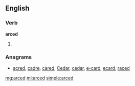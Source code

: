 ==English==

===Verb===
'''arced'''

# {{past of|[[arc]]}}

===Anagrams===
* [[acred#English|acred]], [[cadre#English|cadre]], [[cared#English|cared]], [[Cedar#English|Cedar]], [[cedar#English|cedar]], [[e-card#English|e-card]], [[ecard#English|ecard]], [[raced#English|raced]]

[[mg:arced]]
[[ml:arced]]
[[simple:arced]]
